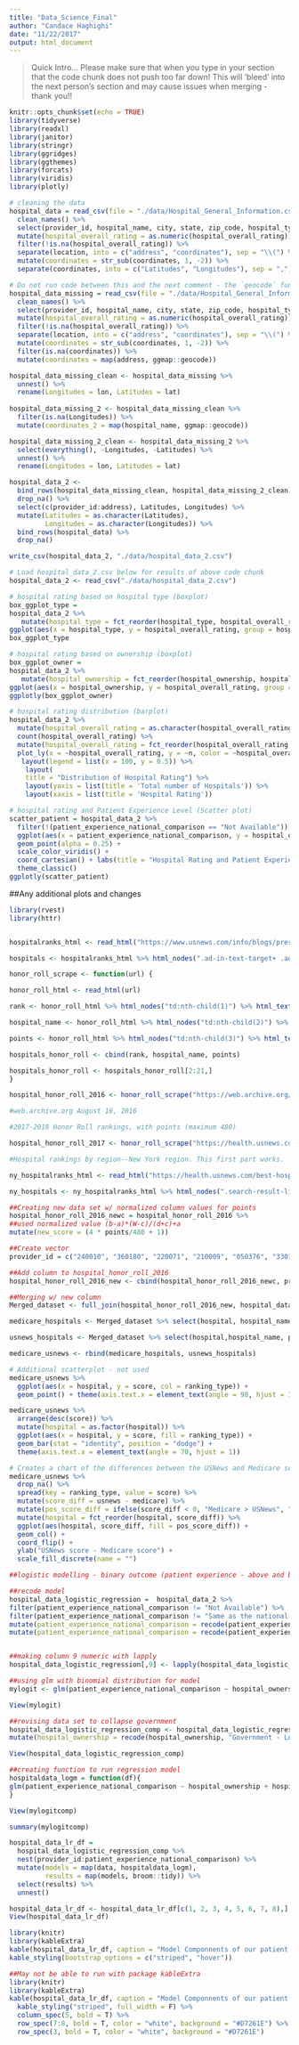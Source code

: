 ```yaml
---
title: "Data_Science_Final"
author: "Candace Haghighi"
date: "11/22/2017"
output: html_document
---
```

>Quick Intro... Please make sure that when you type in your section that the code chunk does not push too far down! This will 'bleed' into the next person's section and may cause issues when merging - thank you!!


```r
knitr::opts_chunk$set(echo = TRUE)
library(tidyverse)
library(readxl)
library(janitor)
library(stringr)
library(ggridges)
library(ggthemes)
library(forcats)
library(viridis)
library(plotly)
```

```r
# cleaning the data
hospital_data = read_csv(file = "./data/Hospital_General_Information.csv", col_names = TRUE) %>% 
  clean_names() %>%
  select(provider_id, hospital_name, city, state, zip_code, hospital_type, hospital_ownership, hospital_overall_rating, patient_experience_national_comparison, location) %>% 
  mutate(hospital_overall_rating = as.numeric(hospital_overall_rating)) %>%
  filter(!is.na(hospital_overall_rating)) %>%
  separate(location, into = c("address", "coordinates"), sep = "\\(") %>% 
  mutate(coordinates = str_sub(coordinates, 1, -2)) %>% 
  separate(coordinates, into = c("Latitudes", "Longitudes"), sep = ",")
```

```r
# Do not run code between this and the next comment - the `geocode` function takes a long time
hospital_data_missing = read_csv(file = "./data/Hospital_General_Information.csv", col_names = TRUE) %>% 
  clean_names() %>%
  select(provider_id, hospital_name, city, state, zip_code, hospital_type, hospital_ownership, hospital_overall_rating, patient_experience_national_comparison, location) %>% 
  mutate(hospital_overall_rating = as.numeric(hospital_overall_rating)) %>%
  filter(!is.na(hospital_overall_rating)) %>%
  separate(location, into = c("address", "coordinates"), sep = "\\(") %>% 
  mutate(coordinates = str_sub(coordinates, 1, -2)) %>% 
  filter(is.na(coordinates)) %>%
  mutate(coordinates = map(address, ggmap::geocode))

hospital_data_missing_clean <- hospital_data_missing %>% 
  unnest() %>%
  rename(Longitudes = lon, Latitudes = lat)
  
hospital_data_missing_2 <- hospital_data_missing_clean %>% 
  filter(is.na(Longitudes)) %>%
  mutate(coordinates_2 = map(hospital_name, ggmap::geocode))

hospital_data_missing_2_clean <- hospital_data_missing_2 %>% 
  select(everything(), -Longitudes, -Latitudes) %>% 
  unnest() %>%
  rename(Longitudes = lon, Latitudes = lat)

hospital_data_2 <- 
  bind_rows(hospital_data_missing_clean, hospital_data_missing_2_clean) %>%
  drop_na() %>%
  select(c(provider_id:address), Latitudes, Longitudes) %>%
  mutate(Latitudes = as.character(Latitudes),
         Longitudes = as.character(Longitudes)) %>% 
  bind_rows(hospital_data) %>%
  drop_na()

write_csv(hospital_data_2, "./data/hospital_data_2.csv")
```

```r
# Load hospital_data_2.csv below for results of above code chunk
hospital_data_2 <- read_csv("./data/hospital_data_2.csv")
```

```r
# hospital rating based on hospital type (boxplot)
box_ggplot_type =
hospital_data_2 %>% 
   mutate(hospital_type = fct_reorder(hospital_type, hospital_overall_rating)) %>%
ggplot(aes(x = hospital_type, y = hospital_overall_rating, group = hospital_type)) + geom_boxplot(aes(color = hospital_type)) + labs(title = "Distribution of Hospital Rating Based on Hospital Type", x = "Hospital Type", y = "Hospital Rating") + theme_classic() + theme(axis.text.x = element_text(hjust = 1), plot.title = element_text(hjust = 0.5))
box_ggplot_type

# hospital rating based on ownership (boxplot)
box_ggplot_owner =
hospital_data_2 %>% 
   mutate(hospital_ownership = fct_reorder(hospital_ownership, hospital_overall_rating)) %>%
ggplot(aes(x = hospital_ownership, y = hospital_overall_rating, group = hospital_ownership)) + geom_boxplot(aes(color = hospital_ownership)) + labs(title = "Distribution of Hospital Rating Based on Hospital Ownership", x = "Hospital Ownership", y = "Hospital Rating") + theme_classic() + theme(axis.text.x = element_text(angle = 120, hjust = 1)) + theme(axis.text.x = element_text(hjust = 1), plot.title = element_text(hjust = 0.5))
ggplotly(box_ggplot_owner)

# hospital rating distribution (barplot)
hospital_data_2 %>% 
  mutate(hospital_overall_rating = as.character(hospital_overall_rating)) %>%
  count(hospital_overall_rating) %>% 
  mutate(hospital_overall_rating = fct_reorder(hospital_overall_rating, n)) %>% 
  plot_ly(x = ~hospital_overall_rating, y = ~n, color = ~hospital_overall_rating, type = "bar", colors = "Set2") %>%
   layout(legend = list(x = 100, y = 0.5)) %>%
    layout(
    title = "Distribution of Hospital Rating") %>%
    layout(yaxis = list(title = 'Total number of Hospitals')) %>%
    layout(xaxis = list(title = 'Hospital Rating'))

# hospital rating and Patient Experience Level (Scatter plot)
scatter_patient = hospital_data_2 %>%
  filter(!(patient_experience_national_comparison == "Not Available")) %>%
  ggplot(aes(x = patient_experience_national_comparison, y = hospital_overall_rating, color = hospital_overall_rating)) +
  geom_point(alpha = 0.25) +
  scale_color_viridis() +
  coord_cartesian() + labs(title = "Hospital Rating and Patient Experience level", x = "Patient Experience Level", y = "Hospital Rating") +
  theme_classic()
ggplotly(scatter_patient)
```

##Any additional plots and changes 

```r

library(rvest)
library(httr)


hospitalranks_html <- read_html("https://www.usnews.com/info/blogs/press-room/articles/2016-08-02/us-news-announces-the-201617-best-hospitals")

hospitals <- hospitalranks_html %>% html_nodes(".ad-in-text-target+ .ad-in-text-target h2 , .ad-in-text-target:nth-child(5) li") %>% html_text() %>% data.frame() %>% rename(hospitals = ".") %>% filter(hospitals != "2016–17 Best Hospitals Honor Roll")

```

```r

honor_roll_scrape <- function(url) {

honor_roll_html <- read_html(url)

rank <- honor_roll_html %>% html_nodes("td:nth-child(1)") %>% html_text() %>% data.frame() %>% rename(rank = ".")

hospital_name <- honor_roll_html %>% html_nodes("td:nth-child(2)") %>% html_text() %>% data.frame() %>% rename(hospital = ".")

points <- honor_roll_html %>% html_nodes("td:nth-child(3)") %>% html_text() %>% data.frame() %>% rename(points = ".") %>% mutate(points = as.numeric(as.character(points))) 

hospitals_honor_roll <- cbind(rank, hospital_name, points)

hospitals_honor_roll <- hospitals_honor_roll[2:21,]
}


```

```r
hospital_honor_roll_2016 <- honor_roll_scrape("https://web.archive.org/web/20160816171510/http://health.usnews.com/health-care/best-hospitals/articles/best-hospitals-honor-roll-and-overview")

#web.archive.org August 16, 2016 
```


```r
#2017-2018 Honor Roll rankings, with points (maximum 480)

hospital_honor_roll_2017 <- honor_roll_scrape("https://health.usnews.com/health-care/best-hospitals/articles/best-hospitals-honor-roll-and-overview")

```

```r
#Hospital rankings by region--New York region. This first part works. 

ny_hospitalranks_html <- read_html("https://health.usnews.com/best-hospitals/area/new-york-ny")

ny_hospitals <- ny_hospitalranks_html %>% html_nodes(".search-result-link") %>% html_text() %>% data.frame() %>% rename(hospitals = ".") 
```


```r
##Creating new data set w/ normalized column values for points
hospital_honor_roll_2016_newc = hospital_honor_roll_2016 %>%
##used normalized value (b-a)*(W-c)/(d+c)+a
mutate(new_score = (4 * points/480 + 1)) 

##Create vector
provider_id = c("240010", "360180", "220071", "210009", "050376", "330101", "050454", "140281", "390223", "330214", "260032", "390164", "220110", "050441", "330024", "340030", "050625", "230046", "450358", "060024")

##Add column to hospital_honor_roll_2016
hospital_honor_roll_2016_new <- cbind(hospital_honor_roll_2016_newc, provider_id)

##Merging w/ new column
Merged_dataset <- full_join(hospital_honor_roll_2016_new, hospital_data_2, by = "provider_id")

medicare_hospitals <- Merged_dataset %>% select(hospital, hospital_name, provider_id, hospital_overall_rating) %>% mutate(score = hospital_overall_rating, ranking_type = "medicare") %>% select(hospital, hospital_name, provider_id, score, ranking_type)

usnews_hospitals <- Merged_dataset %>% select(hospital,hospital_name, provider_id, new_score) %>% mutate(score = new_score, ranking_type = "usnews") %>% select(hospital, hospital_name, provider_id, score, ranking_type)

medicare_usnews <- rbind(medicare_hospitals, usnews_hospitals)

# Additional scatterplot - not used
medicare_usnews %>%
  ggplot(aes(x = hospital, y = score, col = ranking_type)) +
  geom_point() + theme(axis.text.x = element_text(angle = 90, hjust = 1)) 

medicare_usnews %>%
  arrange(desc(score)) %>% 
  mutate(hospital = as.factor(hospital)) %>% 
  ggplot(aes(x = hospital, y = score, fill = ranking_type)) +
  geom_bar(stat = "identity", position = "dodge") +
  theme(axis.text.x = element_text(angle = 70, hjust = 1))

# Creates a chart of the differences between the USNews and Medicare scores
medicare_usnews %>% 
  drop_na() %>% 
  spread(key = ranking_type, value = score) %>%
  mutate(score_diff = usnews - medicare) %>%
  mutate(pos_score_diff = ifelse(score_diff < 0, "Medicare > USNews", "USNews > Medicare")) %>% 
  mutate(hospital = fct_reorder(hospital, score_diff)) %>%
  ggplot(aes(hospital, score_diff, fill = pos_score_diff)) +
  geom_col() +
  coord_flip() +
  ylab("USNews score - Medicare score") +
  scale_fill_discrete(name = "")
```

```r
##logistic modelling - binary outcome (patient experience - above and below national average)

##recode model 
hospital_data_logistic_regression =  hospital_data_2 %>%
filter(patient_experience_national_comparison != "Not Available") %>%
filter(patient_experience_national_comparison != "Same as the national average") %>%
mutate(patient_experience_national_comparison = recode(patient_experience_national_comparison, "Above the national average" = "1", "Below the national average" = "0")) %>%
mutate(patient_experience_national_comparison = recode(patient_experience_national_comparison, "Above the national average" = "1", "Below the national average" = "0")) 


##making column 9 numeric with lapply
hospital_data_logistic_regression[,9] <- lapply(hospital_data_logistic_regression[,9], as.numeric)

##using glm with binomial distribution for model 
mylogit <- glm(patient_experience_national_comparison ~ hospital_ownership + hospital_overall_rating + hospital_type, data = hospital_data_logistic_regression, family = "binomial")

View(mylogit)

##revising data set to collapse government
hospital_data_logistic_regression_comp <- hospital_data_logistic_regression %>%
mutate(hospital_ownership = recode(hospital_ownership, "Government - Local" = "Government", "Government - State" = "Government", "Government - Hospital District or Authority" = "Government", "Government - Federal" = "Government")) 

View(hospital_data_logistic_regression_comp)

##creating function to run regression model
hospitaldata_logm = function(df){
glm(patient_experience_national_comparison ~ hospital_ownership + hospital_overall_rating + hospital_type, data = hospital_data_logistic_regression_comp, family = "binomial")
}

View(mylogitcomp)

summary(mylogitcomp)

hospital_data_lr_df = 
  hospital_data_logistic_regression_comp %>% 
  nest(provider_id:patient_experience_national_comparison) %>%
  mutate(models = map(data, hospitaldata_logm),
         results = map(models, broom::tidy)) %>%
  select(results) %>% 
  unnest() 

hospital_data_lr_df <- hospital_data_lr_df[c(1, 2, 3, 4, 5, 6, 7, 8),]   
View(hospital_data_lr_df)

library(knitr)
library(kableExtra)
kable(hospital_data_lr_df, caption = "Model Componnents of our patient experience model") %>%
kable_styling(bootstrap_options = c("striped", "hover"))

##May not be able to run with package kableExtra
library(knitr)
library(kableExtra)
kable(hospital_data_lr_df, caption = "Model Componnents of our patient experience model") %>%
  kable_styling("striped", full_width = F) %>%
  column_spec(5, bold = T) %>%
  row_spec(7:8, bold = T, color = "white", background = "#D7261E") %>%
  row_spec(3, bold = T, color = "white", background = "#D7261E") 
```
